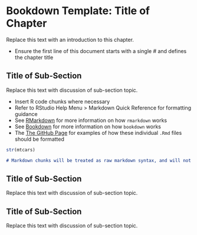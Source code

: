 # Bookdown Template: Title of Chapter

Replace this text with an introduction to this chapter.  

- Ensure the first line of this document starts with a single # and defines the chapter title



## Title of Sub-Section

Replace this text with discussion of sub-section topic.  

- Insert R code chunks where necessary
- Refer to RStudio Help Menu > Markdown Quick Reference for formatting guidance
- See [RMarkdown](https://bookdown.org/yihui/rmarkdown/) for more information on how `rmarkdown` works
- See [Bookdown](https://bookdown.org/yihui/bookdown/) for more information on how `bookdown` works
- The [The GitHub Page](https://github.com/rstudio/bookdown/tree/main/inst/examples) for examples of how these individual `.Rmd` files should be formatted

```r
str(mtcars)
```

```markdown
# Markdown chunks will be treated as raw markdown syntax, and will not be converted to HTML
```

## Title of Sub-Section

Replace this text with discussion of sub-section topic.  



## Title of Sub-Section

Replace this text with discussion of sub-section topic.  
